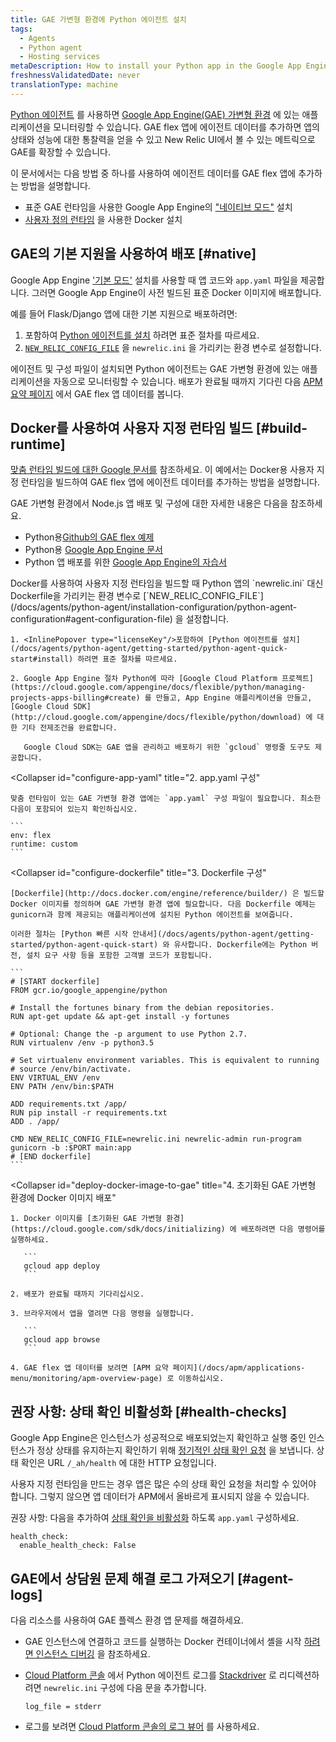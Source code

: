 ```yaml
---
title: GAE 가변형 환경에 Python 에이전트 설치
tags:
  - Agents
  - Python agent
  - Hosting services
metaDescription: How to install your Python app in the Google App Engine (GAE) flexible environment.
freshnessValidatedDate: never
translationType: machine
---
```


[Python 에이전트](/docs/agents/python-agent/getting-started/introduction-new-relic-python) 를 사용하면 [Google App Engine(GAE) 가변형 환경](https://cloud.google.com/appengine/docs/flexible/python/) 에 있는 애플리케이션을 모니터링할 수 있습니다. GAE flex 앱에 에이전트 데이터를 추가하면 앱의 상태와 성능에 대한 통찰력을 얻을 수 있고 New Relic UI에서 볼 수 있는 메트릭으로 GAE를 확장할 수 있습니다.

이 문서에서는 다음 방법 중 하나를 사용하여 에이전트 데이터를 GAE flex 앱에 추가하는 방법을 설명합니다.

* 표준 GAE 런타임을 사용한 Google App Engine의 ["네이티브 모드"](/docs/accounts-partnerships/partnerships/google-cloud-platform-gcp/google-app-engine-environment#native-mode) 설치
* [사용자 정의 런타임](https://cloud.google.com/appengine/docs/flexible/custom-runtimes/about-custom-runtimes) 을 사용한 Docker 설치

## GAE의 기본 지원을 사용하여 배포 [#native]

Google App Engine ['기본 모드'](/docs/accounts-partnerships/partnerships/google-cloud-platform-gcp/google-app-engine-environment#native-mode) 설치를 사용할 때 앱 코드와 `app.yaml` 파일을 제공합니다. 그러면 Google App Engine이 사전 빌드된 표준 Docker 이미지에 배포합니다.

예를 들어 Flask/Django 앱에 대한 기본 지원으로 배포하려면:

1. <InlinePopover type="licenseKey"/>포함하여 [Python 에이전트를 설치](/docs/agents/python-agent/getting-started/python-agent-quick-start#install) 하려면 표준 절차를 따르세요.
2. [`NEW_RELIC_CONFIG_FILE`](/docs/agents/python-agent/installation-configuration/python-agent-configuration#agent-configuration-file) 을 `newrelic.ini` 을 가리키는 환경 변수로 설정합니다.

에이전트 및 구성 파일이 설치되면 Python 에이전트는 GAE 가변형 환경에 있는 애플리케이션을 자동으로 모니터링할 수 있습니다. 배포가 완료될 때까지 기다린 다음 [APM 요약 페이지](/docs/apm/applications-menu/monitoring/apm-overview-page) 에서 GAE flex 앱 데이터를 봅니다.

## Docker를 사용하여 사용자 지정 런타임 빌드 [#build-runtime]

[맞춤 런타임 빌드에 대한 Google 문서를](https://cloud.google.com/appengine/docs/flexible/custom-runtimes/build) 참조하세요. 이 예에서는 Docker용 사용자 지정 런타임을 빌드하여 GAE flex 앱에 에이전트 데이터를 추가하는 방법을 설명합니다.

GAE 가변형 환경에서 Node.js 앱 배포 및 구성에 대한 자세한 내용은 다음을 참조하세요.

* Python용[Github의 GAE flex 예제](https://github.com/GoogleCloudPlatform/python-docs-samples/tree/master/appengine/flexible)
* Python용 [Google App Engine 문서](https://cloud.google.com/appengine/docs/flexible/python/)
* Python 앱 배포를 위한 [Google App Engine의 자습서](https://cloud.google.com/appengine/docs/flexible/python/tutorials)

<CollapserGroup>
  <Collapser
    id="setup-gae"
    title="1. GAE 프로젝트 설정 및 종속성 설치"
  >
    Docker를 사용하여 사용자 지정 런타임을 빌드할 때 Python 앱의 `newrelic.ini` 대신 Dockerfile을 가리키는 환경 변수로 [`NEW_RELIC_CONFIG_FILE`](/docs/agents/python-agent/installation-configuration/python-agent-configuration#agent-configuration-file) 을 설정합니다.

    1. <InlinePopover type="licenseKey"/>포함하여 [Python 에이전트를 설치](/docs/agents/python-agent/getting-started/python-agent-quick-start#install) 하려면 표준 절차를 따르세요.

    2. Google App Engine 절차 Python에 따라 [Google Cloud Platform 프로젝트](https://cloud.google.com/appengine/docs/flexible/python/managing-projects-apps-billing#create) 를 만들고, App Engine 애플리케이션을 만들고, [Google Cloud SDK](http://cloud.google.com/appengine/docs/flexible/python/download) 에 대한 기타 전제조건을 완료합니다.

       Google Cloud SDK는 GAE 앱을 관리하고 배포하기 위한 `gcloud` 명령줄 도구도 제공합니다.
  </Collapser>

  <Collapser
    id="configure-app-yaml"
    title="2. app.yaml 구성"
  >
    맞춤 런타임이 있는 GAE 가변형 환경 앱에는 `app.yaml` 구성 파일이 필요합니다. 최소한 다음이 포함되어 있는지 확인하십시오.

    ```
    env: flex
    runtime: custom
    ```
  </Collapser>

  <Collapser
    id="configure-dockerfile"
    title="3. Dockerfile 구성"
  >
    [Dockerfile](http://docs.docker.com/engine/reference/builder/) 은 빌드할 Docker 이미지를 정의하며 GAE 가변형 환경 앱에 필요합니다. 다음 Dockerfile 예제는 gunicorn과 함께 제공되는 애플리케이션에 설치된 Python 에이전트를 보여줍니다.

    이러한 절차는 [Python 빠른 시작 안내서](/docs/agents/python-agent/getting-started/python-agent-quick-start) 와 유사합니다. Dockerfile에는 Python 버전, 설치 요구 사항 등을 포함한 고객별 코드가 포함됩니다.

    ```
    # [START dockerfile]
    FROM gcr.io/google_appengine/python

    # Install the fortunes binary from the debian repositories.
    RUN apt-get update && apt-get install -y fortunes

    # Optional: Change the -p argument to use Python 2.7.
    RUN virtualenv /env -p python3.5

    # Set virtualenv environment variables. This is equivalent to running
    # source /env/bin/activate.
    ENV VIRTUAL_ENV /env
    ENV PATH /env/bin:$PATH

    ADD requirements.txt /app/
    RUN pip install -r requirements.txt
    ADD . /app/

    CMD NEW_RELIC_CONFIG_FILE=newrelic.ini newrelic-admin run-program gunicorn -b :$PORT main:app
    # [END dockerfile]
    ```
  </Collapser>

  <Collapser
    id="deploy-docker-image-to-gae"
    title="4. 초기화된 GAE 가변형 환경에 Docker 이미지 배포"
  >
    1. Docker 이미지를 [초기화된 GAE 가변형 환경](https://cloud.google.com/sdk/docs/initializing) 에 배포하려면 다음 명령어를 실행하세요.

       ```
       gcloud app deploy
       ```

    2. 배포가 완료될 때까지 기다리십시오.

    3. 브라우저에서 앱을 열려면 다음 명령을 실행합니다.

       ```
       gcloud app browse
       ```

    4. GAE flex 앱 데이터를 보려면 [APM 요약 페이지](/docs/apm/applications-menu/monitoring/apm-overview-page) 로 이동하십시오.
  </Collapser>
</CollapserGroup>

## 권장 사항: 상태 확인 비활성화 [#health-checks]

Google App Engine은 인스턴스가 성공적으로 배포되었는지 확인하고 실행 중인 인스턴스가 정상 상태를 유지하는지 확인하기 위해 [정기적인 상태 확인 요청](https://cloud.google.com/appengine/docs/flexible/python/how-instances-are-managed) 을 보냅니다. 상태 확인은 URL `/_ah/health` 에 대한 HTTP 요청입니다.

사용자 지정 런타임을 만드는 경우 앱은 많은 수의 상태 확인 요청을 처리할 수 있어야 합니다. 그렇지 않으면 앱 데이터가 APM에서 올바르게 표시되지 않을 수 있습니다.

권장 사항: 다음을 추가하여 [상태 확인을 비활성화](https://cloud.google.com/appengine/docs/flexible/python/configuring-your-app-with-app-yaml#health_checks) 하도록 `app.yaml` 구성하세요.

```
health_check:
  enable_health_check: False
```

## GAE에서 상담원 문제 해결 로그 가져오기 [#agent-logs]

다음 리소스를 사용하여 GAE 플렉스 환경 앱 문제를 해결하세요.

* GAE 인스턴스에 연결하고 코드를 실행하는 Docker 컨테이너에서 셸을 시작 [하려면 인스턴스 디버깅](https://cloud.google.com/appengine/docs/flexible/python/debugging-an-instance) 을 참조하세요.

* [Cloud Platform 콘솔](https://cloud.google.com/compute/docs/console) 에서 Python 에이전트 로그를 [Stackdriver](http://cloud.google.com/logging/docs/view/logs_viewer_v2) 로 리디렉션하려면 `newrelic.ini` 구성에 다음 문을 추가합니다.

  ```
  log_file = stderr
  ```

* 로그를 보려면 [Cloud Platform 콘솔의 로그 뷰어](https://cloud.google.com/appengine/docs/flexible/php/writing-application-logs) 를 사용하세요.
